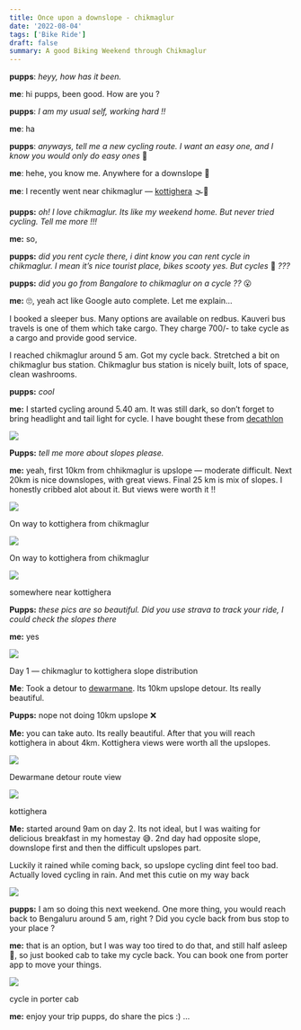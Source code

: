 ```yaml
---
title: Once upon a downslope - chikmaglur
date: '2022-08-04'
tags: ['Bike Ride']
draft: false
summary: A good Biking Weekend through Chikmaglur
---
```



**pupps**:  _heyy, how has it been._

**me**: hi pupps, been good. How are you ?

**pupps**:  _I am my usual self, working hard !!_

**me**: ha

**pupps**:  _anyways, tell me a new cycling route. I want an easy one, and I know you would only do easy ones_  🤭

**me**: hehe, you know me. Anywhere for a downslope 🚵

**me**: I recently went near chikmaglur —  [kottighera](https://goo.gl/maps/7f8yufviCnjXSdzv9)  🌫️🌈

**pupps:** _oh! I love chikmaglur. Its like my weekend home. But never tried cycling. Tell me more !!!_

**me:** so,

**pupps:** _did you rent cycle there, i dint know you can rent cycle in chikmaglur. I mean it’s nice tourist place, bikes scooty yes. But cycles_ 🤔 _???_

**pupps:** _did you go from Bangalore to chikmaglur on a cycle ??_ 😮

**me:** 🙄, yeah act like Google auto complete. Let me explain…

I booked a sleeper bus. Many options are available on redbus. Kauveri bus travels is one of them which take cargo. They charge 700/- to take cycle as a cargo and provide good service.

I reached chikmaglur around 5 am. Got my cycle back. Stretched a bit on chikmaglur bus station. Chikmaglur bus station is nicely built, lots of space, clean washrooms.

**pupps:** _cool_

**me:** I started cycling around 5.40 am. It was still dark, so don’t forget to bring headlight and tail light for cycle. I have bought these from  [decathlon](https://www.decathlon.in/p/8405202/cycle-lights/cycling-light-front-rear-set-battery-st110)

![](https://miro.medium.com/v2/resize:fit:700/1*sS8rfkBeAG6sw689NyZMRw.png)

**Pupps:** _tell me more about slopes please._

**me:** yeah, first 10km from chhikmaglur is upslope — moderate difficult. Next 20km is nice downslopes, with great views. Final 25 km is mix of slopes. I honestly cribbed alot about it. But views were worth it !!

![](https://miro.medium.com/v2/resize:fit:700/1*lF8wwat_s4_g0P7Jt_T-gw.jpeg)

On way to kottighera from chikmaglur

![](https://miro.medium.com/v2/resize:fit:700/0*7FGGhqjW3LuFOK4e)

On way to kottighera from chikmaglur

![](https://miro.medium.com/v2/resize:fit:700/0*BWISsH0dDTA9SEB0)

somewhere near kottighera

**Pupps:**  _these pics are so beautiful. Did you use strava to track your ride, I could check the slopes there_

**me:** yes

![](https://miro.medium.com/v2/resize:fit:700/0*Blic3VdzSTGqeJ70)

Day 1 — chikmaglur to kottighera slope distribution

**Me**: Took a detour to  [dewarmane](https://goo.gl/maps/EwED5GwowPdNNiVR8). Its 10km upslope detour. Its really beautiful.

**Pupps:**  nope not doing 10km upslope ❌

**Me:**  you can take auto. Its really beautiful. After that you will reach kottighera in about 4km. Kottighera views were worth all the upslopes.

![](https://miro.medium.com/v2/resize:fit:700/0*1Rt_5ySzynaBq5KJ)

Dewarmane detour route view

![](https://miro.medium.com/v2/resize:fit:700/0*3onGKfzDD2_6xFSy)

kottighera

**Me:**  started around 9am on day 2. Its not ideal, but I was waiting for delicious breakfast in my homestay 😅. 2nd day had opposite slope, downslope first and then the difficult upslopes part.

Luckily it rained while coming back, so upslope cycling dint feel too bad. Actually loved cycling in rain. And met this cutie on my way back

![](https://miro.medium.com/v2/resize:fit:700/0*7Y1Lg78rZetVuXRH)

**pupps:** I am so doing this next weekend. One more thing, you would reach back to Bengaluru around 5 am, right ? Did you cycle back from bus stop to your place ?

**me:** that is an option, but I was way too tired to do that, and still half asleep🥱, so just booked cab to take my cycle back. You can book one from porter app to move your things.

![](https://miro.medium.com/v2/resize:fit:700/0*kw1xRhAv0mYUDtu-)

cycle in porter cab

**me:** enjoy your trip pupps, do share the pics :) …